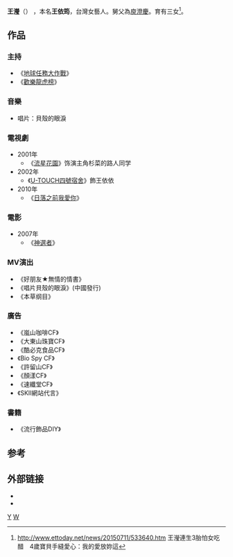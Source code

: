 {{blpsources|time=2015-05-22T06:52:46+00:00}}
{{藝人
| 姓名     = 王瀅
| 類型     = 女藝人
| 圖片     =
| 圖片尺寸 = 
| 圖片簡介 = 
| 本名     = 王依筠
| 羅馬拼音 = 
| 英文名   = Amber Wang
| 綽號     = 
| 其他藝名 = 
| 國籍     = {{ROC}}
| 民族     = 
| 籍貫     = 
| 出生日期 = {{birth_date_and_age|1979|11|24}}
| 出生地點 = {{TWN}}
| 逝世日期 = 
| 逝世地點 = 
| 職業     = 
| 語言     = 
| 教育程度 = 
| 宗教信仰 = 
| 配偶     = {{marriage|楊立傑|March 31, 2010}}
| 親屬    = [[庾澄慶|庾澄慶]]（舅父）
| 兒女     = 3個
| 出身地   = 
| 出道作   = 
| 出道日期 = 
| 代表作   = 
| 活躍年代 = 
| 唱片公司 = 
| 經紀公司 = 
| 網站     = [https://www.facebook.com/amberscalender?fref=ts 王瀅 Amber's calendar 粉絲專頁]
}}

'''王瀅'''（{{bd|1979年|11月24日||}}） ，本名'''王依筠'''，台灣女藝人。舅父為[[庾澄慶|庾澄慶]]。育有三女<ref>http://www.ettoday.net/news/20150711/533640.htm {{Wayback|url=http://www.ettoday.net/news/20150711/533640.htm |date=20150914043203 }} 王瀅連生3胎怕女吃醋　4歲寶貝手縫愛心：我的愛放妳這</ref>。

== 作品 ==
===主持===
*《[[地球任務大作戰|地球任務大作戰]]》
*《[[歡樂龍虎榜|歡樂龍虎榜]]》

===音樂===
*唱片：貝殼的眼淚

=== 電視劇 ===
*2001年
**《[[流星花園_(台灣電視劇)|流星花園]]》饰演主角杉菜的路人同学
*2002年
**《[[U-TOUCH四號宿舍|U-TOUCH四號宿舍]]》飾王依依
*2010年
**《[[日落之前我愛你|日落之前我愛你]]》

===電影===
*2007年
**《[[神選者|神選者]]》

===MV演出===
*《好朋友★無情的情書》 
*《唱片貝殼的眼淚》(中國發行)
*《本草纲目》

===廣告===
*《嵐山咖啡CF》 
*《大東山珠寶CF》 
*《酷必克食品CF》 
*《Bio Spy CF》
*《許留山CF》 
*《顏漾CF》 
*《速纖堂CF》 
*《SKII網站代言》

===書籍===
*《流行飾品DIY》

==参考==
{{refs}}
==外部链接==
*{{Sinaweibo|1933032913}} 
*{{facebook|amberscalender}}

[[Category:王姓|Y]]
[[Category:台灣電視女演員|W]]